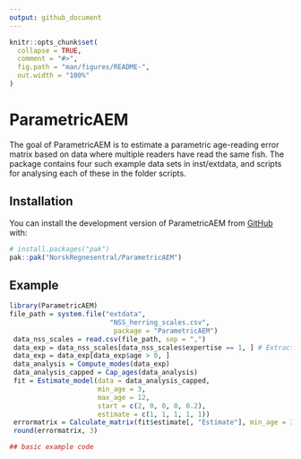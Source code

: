 ```yaml
---
output: github_document
---
```


<!-- README.md is generated from README.Rmd. Please edit that file -->

```r
knitr::opts_chunk$set(
  collapse = TRUE,
  comment = "#>",
  fig.path = "man/figures/README-",
  out.width = "100%"
)
```

# ParametricAEM

<!-- badges: start -->
<!-- badges: end -->

The goal of ParametricAEM is to estimate a parametric age-reading error matrix based on data where multiple readers have read the same fish. The package contains four such example data sets in inst/extdata, and scripts for analysing each of these in the folder scripts. 

## Installation

You can install the development version of ParametricAEM from [GitHub](https://github.com/) with:

``` r
# install.packages("pak")
pak::pak("NorskRegnesentral/ParametricAEM")
```

## Example

```r
library(ParametricAEM)
file_path = system.file("extdata",
                         "NSS_herring_scales.csv",
                          package = "ParametricAEM")
 data_nss_scales = read.csv(file_path, sep = ",")
 data_exp = data_nss_scales[data_nss_scales$expertise == 1, ] # Extract experts
 data_exp = data_exp[data_exp$age > 0, ]
 data_analysis = Compute_modes(data_exp)
 data_analysis_capped = Cap_ages(data_analysis)
 fit = Estimate_model(data = data_analysis_capped,
                      min_age = 3,
                      max_age = 12,
                      start = c(2, 0, 0, 0, 0.2),
                      estimate = c(1, 1, 1, 1, 1))
 errormatrix = Calculate_matrix(fit$estimate[, "Estimate"], min_age = 3, max_age = 12)
 round(errormatrix, 3)

## basic example code
```

